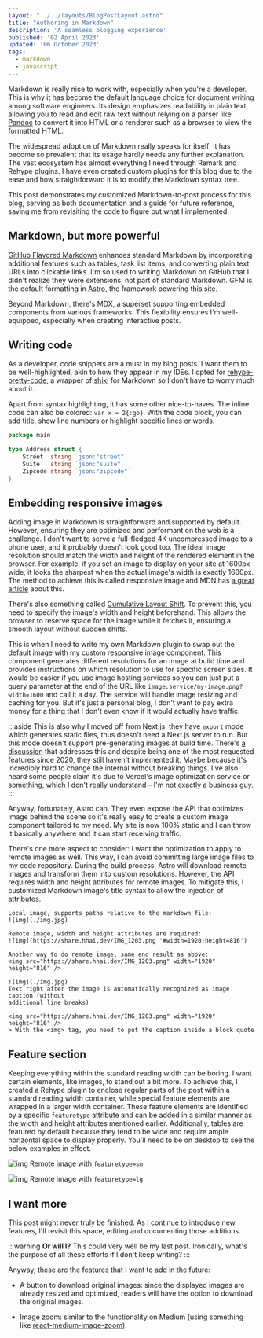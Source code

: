 ```yaml
---
layout: "../../layouts/BlogPostLayout.astro"
title: "Authoring in Markdown"
description: 'A seamless blogging experience'
published: '02 April 2023'
updated: '06 October 2023'
tags:
  - markdown
  - javascript
---
```


Markdown is really nice to work with, especially when you're a developer.  This
is why it has become the default language choice for document writing among
software engineers. Its design emphasizes readability in plain text, allowing
you to read and edit raw text without relying on a parser like
[Pandoc](https://pandoc.org/) to convert it into HTML or a renderer such as a
browser to view the formatted HTML.

The widespread adoption of Markdown really speaks for itself; it has become so
prevalent that its usage hardly needs any further explanation. The vast
ecosystem has almost everything I need through Remark and Rehype plugins. I have
even created custom plugins for this blog due to the ease and how
straightforward it is to modify the Markdown syntax tree.

This post demonstrates my customized Markdown-to-post process for this blog,
serving as both documentation and a guide for future reference, saving me from
revisiting the code to figure out what I implemented.

## Markdown, but more powerful

[GitHub Flavored Markdown](https://github.github.com/gfm) enhances standard
Markdown by incorporating additional features such as tables, task list items,
and converting plain text URLs into clickable links. I'm so used to writing
Markdown on GitHub that I didn't realize they were extensions, not part of
standard Markdown. GFM is the default formatting in
[Astro](https://astro.build/), the framework powering this site.

Beyond Markdown, there's MDX, a superset supporting embedded components from
various frameworks. This flexibility ensures I'm well-equipped, especially when
creating interactive posts.

## Writing code

As a developer, code snippets are a must in my blog posts. I want them to be
well-highlighted, akin to how they appear in my IDEs. I opted for
[rehype-pretty-code](https://rehype-pretty-code.netlify.app/), a wrapper of
[shiki](https://github.com/shikijs/shiki) for Markdown so I don't have to worry
much about it.

Apart from syntax highlighting, it has some other nice-to-haves. The inline code
can also be colored: `var x = 2{:go}`. With the code block, you can add title,
show line numbers or highlight specific lines or words.

```go showLineNumbers title="example.go" {5-6, 1} /Address/
package main

type Address struct {
	Street  string `json:"street"`
	Suite   string `json:"suite"`
	Zipcode string `json:"zipcode"`
}
```

## Embedding responsive images

Adding image in Markdown is straightforward and supported by default. However,
ensuring they are optimized and performant on the web is a challenge. I don't
want to serve a full-fledged 4K uncompressed image to a phone user, and it
probably doesn't look good too. The ideal image resolution should match the
width and height of the rendered element in the browser. For example, if you set
an image to display on your site at 1600px wide, it looks the sharpest when the
actual image's width is exactly 1600px. The method to achieve this is called
responsive image and MDN has [a great
article](https://developer.mozilla.org/en-US/docs/Learn/HTML/Multimedia_and_embedding/Responsive_images)
about this.

There's also something called [Cumulative Layout Shift](https://web.dev/cls/).
To prevent this, you need to specify the image's width and height beforehand.
This allows the browser to reserve space for the image while it fetches it,
ensuring a smooth layout without sudden shifts.

This is when I need to write my own Markdown plugin to swap out the default
image with my custom responsive image component. This component generates
different resolutions for an image at build time and provides instructions on
which resolution to use for specific screen sizes. It would be easier if you use
image hosting services so you can just put a query parameter at the end of the
URL like `image.service/my-image.png?width=1600` and call it a day.  The service
will handle image resizing and caching for you. But it's just a personal blog, I
don't want to pay extra money for a thing that I don't even know if it would
actually have traffic.

:::aside
This is also why I moved off from Next.js, they have `export` mode which
generates static files, thus doesn't need a Next.js server to run. But this mode
doesn't support pre-generating images at build time.  There's [a
discussion](https://github.com/vercel/next.js/discussions/19065) that addresses
this and despite being one of the most requested features since 2020, they still
haven't implemented it. Maybe because it's incredibly hard to change the
internal without breaking things. I've also heard some people claim it's due to
Vercel's image optimization service or something, which I don't really
understand – I'm not exactly a business guy.
:::

Anyway, fortunately, Astro can. They even expose the API that optimizes image
behind the scene so it's really easy to create a custom image component tailored
to my need. My site is now 100% static and I can throw it basically anywhere and
it can start receiving traffic.

There's one more aspect to consider: I want the optimization to apply to remote
images as well. This way, I can avoid committing large image files to my code
repository. During the build process, Astro will download remote images and
transform them into custom resolutions. However, the API requires width and
height attributes for remote images. To mitigate this, I customized Markdown
image's title syntax to allow the injection of attributes.

```mdx showLineNumbers
Local image, supports paths relative to the markdown file:
![img](./img.jpg)

Remote image, width and height attributes are required:
![img](https://share.hhai.dev/IMG_1203.png '#width=1920;height=816')

Another way to do remote image, same end result as above:
<img src="https://share.hhai.dev/IMG_1203.png" width="1920" height="816" />

![img](./img.jpg)
Text right after the image is automatically recognized as image caption (without
additional line breaks)

<img src="https://share.hhai.dev/IMG_1203.png" width="1920" height="816" />
> With the <img> tag, you need to put the caption inside a block quote
```

## Feature section

Keeping everything within the standard reading width can be boring. I want
certain elements, like images, to stand out a bit more. To achieve this, I
created a Rehype plugin to enclose regular parts of the post within a standard
reading width container, while special feature elements are wrapped in a larger
width container. These feature elements are identified by a specific
`featuretype` attribute and can be added in a similar manner as the width and
height attributes mentioned earlier. Additionally, tables are featured by
default because they tend to be wide and require ample horizontal space to
display properly. You'll need to be on desktop to see the below examples in
effect.

![img](https://res.cloudinary.com/dmdgv6qrg/image/upload/v1697514558/hhai.dev%20blog/authoring%20in%20markdown/IMG_1203_asjkac.png
'#width=1920;height=816;featuretype=sm') Remote image with `featuretype=sm`

![img](https://res.cloudinary.com/dmdgv6qrg/image/upload/v1697514531/hhai.dev%20blog/authoring%20in%20markdown/IMG_1219_uibxtp.png
'#width=2048;height=871;featuretype=lg') Remote image with `featuretype=lg`

## I want more

This post might never truly be finished. As I continue to introduce new
features, I'll revisit this space, editing and documenting those additions.

:::warning
**Or will I?** This could very well be my last post. Ironically, what's the
purpose of all these efforts if I don't keep writing?
:::

Anyway, these are the features that I want to add in the future:

- A button to download original images: since the displayed images are already
resized and optimized, readers will have the option to download the original
images.

- Image zoom: similar to the functionality on Medium (using something like
[react-medium-image-zoom](https://github.com/rpearce/react-medium-image-zoom)).
